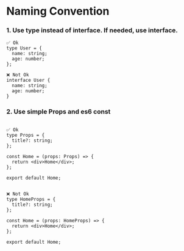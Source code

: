 
<Meta title="Convention/Naming" />

# Naming Convention

### 1. Use type instead of interface. If needed, use interface.

```tsx
✅ Ok
type User = {
  name: string;
  age: number;
};

❌ Not Ok
interface User {
  name: string;
  age: number;
}

```

### 2. Use simple Props and es6 const

```tsx

✅ Ok
type Props = {
  title?: string;
};

const Home = (props: Props) => {
  return <div>Home</div>;
};

export default Home;


❌ Not Ok
type HomeProps = {
  title?: string;
};

const Home = (props: HomeProps) => {
  return <div>Home</div>;
};

export default Home;

```
